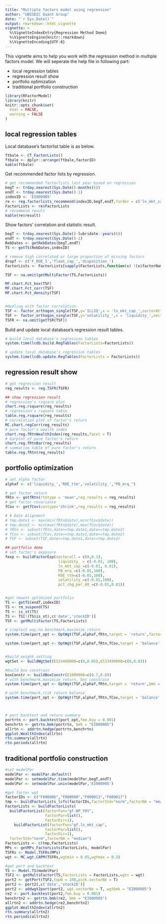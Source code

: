 ```yaml
---
title: "Multiple factors model using regression"
author: "UBSSDIC Quant Group"
date: "`r Sys.Date()`"
output: rmarkdown::html_vignette
vignette: >
  %\VignetteIndexEntry{Regression Method Demo}
  %\VignetteEngine{knitr::rmarkdown}
  %\VignetteEncoding{UTF-8}
---
```


This vignette aims to help you work with the regression method in multiple factors model. We will seperate the help file in following part:

- local regression tables
- regression result show
- portfolio optimization
- traditional portfolio construction

```r
library(RFactorModel)
library(knitr)
knitr::opts_chunk$set(
  eval = FALSE,
  warning = FALSE
)
```


## local regression tables

Local database's factorlist table is as below.
```r
ftbale <- CT_FactorLists()
ftbale <- dplyr::arrange(ftbale,factorID)
kable(ftbale)
```


Get recommended factor lists by regression.
```r
# get recommended factorlists last year based on regression
begT <- trday.nearest(Sys.Date()-months(6))
endT <- trday.nearest(Sys.Date()-1)
indexID <- 'EI000985'
re <- reg.factorlists_recommend(indexID,begT,endT,forder = c('ln_mkt_cap_','PB_mrq_','pct_chg_per_60_','liquidity_'))
FactorLists <- re$FactorLists
# recommend result
kable(re$result)
```


Show factors' correlation and statistic result.
```r
begT <- trday.nearest(Sys.Date()-lubridate::years(6))
endT <- trday.nearest(Sys.Date()-1)
RebDates <- getRebDates(begT,endT)
TS <- getTS(RebDates,indexID)

# remove high correlated or large proportion of missing factors
dropf <- c('F_ROE_1','float_cap_','disposition_')
FactorLists <- FactorLists[sapply(FactorLists,function(x) !(x$factorName %in% dropf))]

TSF <- na.omit(getMultiFactor(TS,FactorLists))

MF.chart.Fct_box(TSF)
MF.chart.Fct_corr(TSF)
MF.chart.Fct_density(TSF)


#dealing with factor correlation
TSF <- factor_orthogon_single(TSF,y='ILLIQ',x = 'ln_mkt_cap_',sectorAttr = NULL)
TSF <- factor_orthogon_single(TSF,y='volatility_',x = 'liquidity_',sectorAttr = NULL)
TSFR <- na.omit(getTSR(TSF))

```



Build and update local database's regression result tables.
```r
# build local database's regression tables
system.time(lcdb.build.RegTables(FactorLists=FactorLists))

# update local database's regression tables
system.time(lcdb.update.RegTables(FactorLists = FactorLists))
```


## regression result show

```r
# get regression result
reg_results <- reg.TSFR(TSFR)

## show regression result
# regression's rsquare plot
chart.reg.rsquare(reg_results)
# regression's rsquare table
table.reg.rsquare(reg_results)
# correlation plot of factor's return 
MC.chart.regCorr(reg_results)
# pure factor's wealth index
chart.reg.fRtnWealthIndex(reg_results,facet = T)
# barplot of pure factor's return 
chart.reg.fRtnBar(reg_results)
# summarise table of pure factor's return 
table.reg.fRtn(reg_results)
```


## portfolio optimization

```r
# set alpha factor
alphaf <- c('liquidity_','ROE_ttm','volatility_',"PB_mrq_")

# get factor return
fRtn <- getfRtn(rtntype = 'mean',reg_results = reg_results)
# get factor covariance
fCov <- getfCov(covtype='shrink',reg_results = reg_results)

# # Date Alignment
# tmp.date1 <- max(min(fRtn$date),min(fCov$date))
# tmp.date2 <- min(max(fRtn$date),max(fCov$date))
# fRtn <- subset(fRtn,date>=tmp.date1,date<=tmp.date2)
# fCov <- subset(fCov,date>=tmp.date1,date<=tmp.date2)
# TSF <- subset(TSF,date>=tmp.date1,date<=tmp.date2)

## portfolio demo
# set factor's exposure
fexp <- buildFactorExp(sectorall = c(0,0.1),
                        liquidity_ = c(-0.01, 100),
                        ln_mkt_cap_=c(-0.01, 0.01),
                        PB_mrq_=c(-0.01,100),
                        ROE_ttm=c(-0.01,100),
                        volatility_=c(-0.01,100),
                        pct_chg_per_60_=c(-0.01,0.01))


#get newest optimized portfolio
TS <- getTS(endT,indexID)
TS <- rm_suspend(TS)
TS <- is_st(TS)
TS <- TS[!(TS$is_st),c('date','stockID')]
TSF <- getMultiFactor(TS,FactorLists)

# simplest way:no benchmark,maximize return
system.time(port_opt <- OptWgt(TSF,alphaf,fRtn,target = 'return',factorExp = fexp))

system.time(port_opt <- OptWgt(TSF,alphaf,fRtn,fCov,target = 'balance',factorExp = fexp,optWay = 'solve.QP'))


#build weight setting
wgtSet <- buildWgtSet(ES33480000=c(0,0.05),ES33490000=c(0,0.03))

#build box constrain
boxConstr <- buildBoxConstr(EI000906=c(0.7,0.8))
# with benchmark,maximize return, box constrain
system.time(port_opt <- OptWgt(TSF,alphaf,fRtn,target = 'return',bmk = 'EI000906',factorExp = fexp,wgtSet = wgtSet))

# with benchmark,risk return balance
system.time(port_opt <- OptWgt(TSF,alphaf,fRtn,fCov,target = 'balance',bmk = 'EI000906',factorExp = fexp,boxConstr = boxConstr))



# port backtest and return summary
portrtn <- port.backtest(port_opt,fee.buy = 0.001)
benchrtn <- getrtn.bmk(portrtn, bmk = "EI000905")
allrtn <- addrtn.hedge(portrtn,benchrtn)
ggplot.WealthIndex(allrtn)
rtn.summary(allrtn)
rtn.periods(allrtn)
```


## traditional portfolio construction


```r
#set modelPar
modelPar <- modelPar.default()
modelPar <- setmodelPar.time(modelPar,begT,endT)
modelPar <- setmodelPar.univ(modelPar,'EI000905')

#get factor wgt
factorIDs <- c("F000006","F000008","F000013","F000017")
tmp <- buildFactorLists_lcfs(factorIDs,factorStd="norm",factorNA = "mean")
FactorLists <- buildFactorLists(
  buildFactorList(factorFun="gf.NP_YOY",
                  factorPar=list(),
                  factorDir=1),
    buildFactorList(factorFun="gf.ln_mkt_cap",
                  factorPar=list(),
                  factorDir=1),
  factorStd="norm",factorNA = "median")
FactorLists <- c(tmp,FactorLists)
MPs <- getMPs_FactorLists(FactorLists, modelPar)
TSFRs <- Model.TSFRs(MPs)
wgt <- MC.wgt.CAPM(TSFRs,wgtmin = 0.05,wgtmax = 0.3)

#get port and backtest
TS <- Model.TS(modelPar)
TSF2 <- getMultiFactor(TS,FactorLists = FactorLists,wgts = wgt)
port2 <- getPort(TSF2,topN = 100,pick.sectorNe = T)
port2 <- port2[,c('date','stockID')]
port2 <- addwgt2port(port2, wgt.sectorNe = T, wgtbmk = "EI000905")
re2 <- port.backtest(port2,fee.buy = 0.001)
benchrtn2 <- getrtn.bmk(re2, bmk = "EI000905")
allrtn2 <- addrtn.hedge(re2,benchrtn2)
ggplot.WealthIndex(allrtn2)
rtn.summary(allrtn2)
rtn.periods(allrtn2)
```



